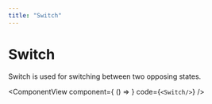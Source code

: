 ```yaml
---
title: "Switch"
---
```



# Switch

Switch is used for switching between two opposing states.

<ComponentView
  component={ () => 
    <Switch/>
  }
  code={`<Switch/>`}
/>